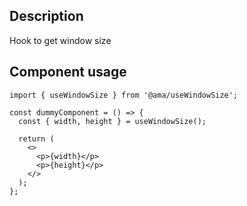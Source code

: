 
<Meta title="Hooks/Use Window Size/Use Window Size Docs" />

<h2>Description</h2>

<p>Hook to get window size</p>

<h2>Component usage</h2>

```tsx
import { useWindowSize } from '@ama/useWindowSize';

const dummyComponent = () => {
  const { width, height } = useWindowSize();

  return (
    <>
      <p>{width}</p>
      <p>{height}</p>
    </>
  );
};
```

